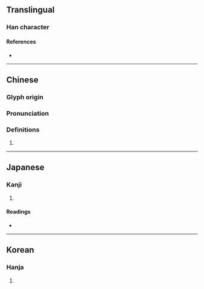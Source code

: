 {{character info/new}}
==Translingual==

===Han character===
{{Han char|rn=9|rad=人|as=13|sn=15|four=27217|canj=ORXU|ids=⿰亻黽}}

====References====
* {{Han ref|kx=0118.070|dkj=01159|dj=0250.180|hdz=10224.140|uh=50F6|ud=20726|bh=E4EC|bd=58604}}

----

==Chinese==
{{zh-forms}}

===Glyph origin===
{{Han etym}}

===Pronunciation===
{{zh-pron
|m=mǐn
|c=man5
|mc=y
|oc=y
|cat=
}}

===Definitions===
{{zh-hanzi}}

# {{zh-only|僶俛}}

----

==Japanese==

===Kanji===
{{ja-kanji|grade=|rs=人13}}

# {{rfdef|ja|sort=人13}}

====Readings====
* {{ja-readings|on=びん, みん|kun=[[つとめる]] (tsutomeru)}}

----

==Korean==

===Hanja===
{{ko-hanja|hangeul=민|rv=min|mr=min}}

# {{rfdef|ko|sort=人13}}